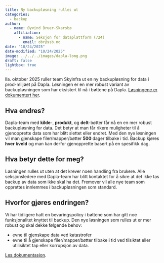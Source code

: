 ```yaml
---
title: Ny backupløsning rulles ut
categories:
  - backup
author:
  - name: Øyvind Bruer-Skarsbø
    affiliation: 
      - name: Seksjon for dataplattform (724)
        email: obr@ssb.no
date: "10/24/2025"
date-modified: "10/24/2025"
image: ../../../images/dapla-long.png
draft: false
lightbox: true
---
```


Ila. oktober 2025 ruller team Skyinfra ut en ny backupløsning for data i prod-miljøet på Dapla. Løsningen er en mer robust variant av backupløsningen som har eksistert til nå i bøttene på Dapla. [Løsningene er dokumentert her](../../../statistikkere/backup-data.qmd). 

## Hva endres? 

Dapla-team med **kilde**-, **produkt**, og **delt**-bøtter får nå en en mer robust backupløsning for data. Det betyr at man får rikere muligheter til å gjenopprette data som har blitt slettet eller endret. Med den nye løsningen vil man gjenskape filer/mapper/bøtter **500** dager tilbake i tid. Backup kjøres **hver kveld** og man kan derfor gjenopprette basert på en spesifikk dag. 

## Hva betyr dette for meg?

Løsningen rulles ut uten at det krever noen handling fra brukere. Alle seksjonsledere med Dapla-team har blitt kontaktet for å sikre at det ikke tas backup av data som ikke skal ha det. Fremover vil alle nye team som opprettes innlemmes i backupløsningen som standard.

## Hvorfor gjøres endringen?

Vi har tidligere hatt en bevaringspolicy i bøttene som har gitt noe funksjonalitet knyttet til backup. Den nye løsningen som rulles ut er mer robust og skal dekke følgende behov:

- evne til gjenskape data ved katastrofer
- evne til å gjenskape filer/mapper/bøtter tilbake i tid ved tilsiktet eller utilisiktet tap eller korrupsjon av data. 

[Les dokumentasjon](../../../statistikkere/backup-data.qmd).

